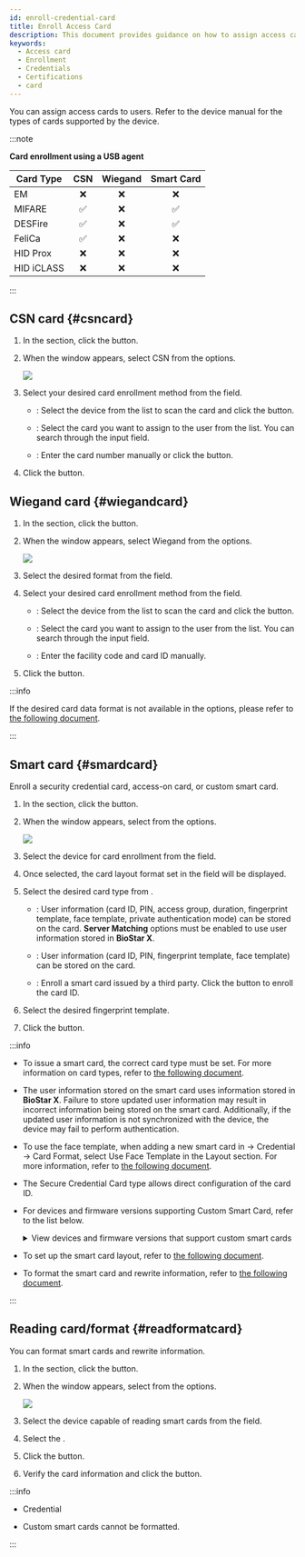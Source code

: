 ```yaml
---
id: enroll-credential-card
title: Enroll Access Card
description: This document provides guidance on how to assign access cards to users.
keywords:
  - Access card
  - Enrollment
  - Credentials
  - Certifications
  - card
---
```


You can assign access cards to users. Refer to the device manual for the types of cards supported by the device.

:::note

**Card enrollment using a USB agent**

<div className='table-fixed'>

| Card Type  | CSN | Wiegand | Smart Card |
| ---------- | :-: | :-----: | :--------: |
| EM         |  ❌  |    ❌    |      ❌     |
| MIFARE     |  ✅  |    ❌    |      ✅     |
| DESFire    |  ✅  |    ❌    |      ✅     |
| FeliCa     |  ✅  |    ❌    |      ❌     |
| HID Prox   |  ❌  |    ❌    |      ❌     |
| HID iCLASS |  ❌  |    ❌    |      ❌     |

</div>

:::

## CSN card {#csncard}

1. In the <Cmd sid='common.credential' product='2' /> section, click the <Cmd sid='button.addCard' product='2' /> button.

2. When the <Cmd sid='user.header.card' product='2' /> window appears, select <Cmd>CSN</Cmd> from the <Cmd sid='user.cardType' product='2' /> options.

   <Image src='/img/biostarx-new-user-credential-card-csn.png' />

3. Select your desired card enrollment method from the <Cmd sid='common.registrationOption' product='2' /> field.

   * <Cmd sid='common.registerByCardReader' product='2' />: Select the device from the <Cmd sid='common.device' product='2' /> list to scan the card and click the <Cmd sid='common.readCard' product='2' /> button.

   * <Cmd sid='common.assignCard' product='2' />: Select the card you want to assign to the user from the list. You can search through the input field.

   * <Cmd sid='common.enterManually' product='2' />: Enter the card number manually or click the <Cmd sid='common.useUserId' product='2' /> button.

4. Click the <Cmd sid='button.enroll' product='2' /> button.

## Wiegand card {#wiegandcard}

1. In the <Cmd sid='common.credential' product='2' /> section, click the <Cmd sid='button.addCard' product='2' /> button.

2. When the <Cmd sid='user.header.card' product='2' /> window appears, select <Cmd>Wiegand</Cmd> from the <Cmd sid='user.cardType' product='2' /> options.

   <Image src='/img/biostarx-new-user-credential-card-wiegand.png' />

3. Select the desired format from the <Cmd sid='user.cardEnrol.cardFormat' product='2' /> field.

4. Select your desired card enrollment method from the <Cmd sid='common.registrationOption' product='2' /> field.

   * <Cmd sid='common.registerByCardReader' product='2' />: Select the device from the <Cmd sid='common.device' product='2' /> list to scan the card and click the <Cmd sid='common.readCard' product='2' /> button.

   * <Cmd sid='common.assignCard' product='2' />: Select the card you want to assign to the user from the list. You can search through the input field.

   * <Cmd sid='common.enterManually' product='2' />: Enter the facility code and card ID manually.

5. Click the <Cmd sid='button.enroll' product='2' /> button.

:::info

If the desired card data format is not available in the <Cmd sid='user.cardEnrol.cardFormat' /> options, please refer to [the following document](settings-credential-wiegand-format).

:::

## Smart card {#smardcard}

Enroll a security credential card, access-on card, or custom smart card.

1. In the <Cmd sid='common.credential' product='2' /> section, click the <Cmd sid='button.addCard' product='2' /> button.

2. When the <Cmd sid='user.header.card' product='2' /> window appears, select <Cmd sid='common.smartCard' product='2' /> from the <Cmd sid='user.cardType' product='2' /> options.

   <Image src='/img/biostarx-new-user-credential-card-smartcard.png' />

3. Select the device for card enrollment from the <Cmd sid='common.device' product='2' /> field.

4. Once selected, the card layout format set in the <Cmd sid='user.cardLayoutFormatName' product='2' /> field will be displayed.

5. Select the desired card type from <Cmd sid='user.cardMode' product='2' />.

   * <Cmd sid='user.secureCredentialCard' product='2' />: User information (card ID, PIN, access group, duration, fingerprint template, face template, private authentication mode) can be stored on the card. **Server Matching** options must be enabled to use user information stored in **BioStar X**.

   * <Cmd sid='user.accessOnCard' product='2' />: User information (card ID, PIN, fingerprint template, face template) can be stored on the card.

   * <Cmd sid='common.customSmartCard' product='2' />: Enroll a smart card issued by a third party. Click the <Cmd sid='common.readCard' product='2' /> button to enroll the card ID.

6. Select the desired fingerprint template.

7. Click the <Cmd sid='button.writeCard' product='2' /> button.

:::info

* To issue a smart card, the correct card type must be set. For more information on card types, refer to [the following document](settings-credential-smart-format).

* The user information stored on the smart card uses information stored in **BioStar X**. Failure to store updated user information may result in incorrect information being stored on the smart card. Additionally, if the updated user information is not synchronized with the device, the device may fail to perform authentication.

* To use the face template, when adding a new smart card in <Cmd sid='shell.header.setting' /> → <Cmd>Credential</Cmd> → <Cmd>Card Format</Cmd>, select <Cmd>Use Face Template</Cmd> in the <Cmd>Layout</Cmd> section. For more information, refer to [the following document](settings-credential-smart-format#layout).

* The Secure Credential Card type allows direct configuration of the card ID.

* For devices and firmware versions supporting Custom Smart Card, refer to the list below.

  <details>
  <summary>View devices and firmware versions that support custom smart cards</summary>

  * XPass D2 firmware version 1.7.1 or higher

  * BioEntry P2 firmware version 1.5.1 or higher

  * BioEntry W2 firmware version 1.8.0 or higher

  * BioStation 2a firmware version 1.1.0 or higher

  * X-Station 2 firmware version 1.3.0 or higher

  * BioStation 3 firmware version 1.3.0 or higher

  * BioEntry W3 firmware version 1.0.0 or higher

  * BioLite N2 firmware version 1.6.2 or higher

  </details>

* To set up the smart card layout, refer to [the following document](settings-device-details-auth).

* To format the smart card and rewrite information, refer to [the following document](#readformatcard).

:::

## Reading card/format {#readformatcard}

You can format smart cards and rewrite information.

1. In the <Cmd sid='common.credential' product='2' /> section, click the <Cmd sid='button.addCard' product='2' /> button.

2. When the <Cmd sid='user.header.card' product='2' /> window appears, select <Cmd sid='common.readCard' product='2' /> from the <Cmd sid='user.cardType' product='2' /> options.

   <Image src='/img/biostarx-new-user-credential-card-readcard.png' />

3. Select the device capable of reading smart cards from the <Cmd sid='common.device' product='2' /> field.

4. Select the <Cmd sid='user.cardModeLong' product='2' />.

5. Click the <Cmd sid='common.readCard' product='2' /> button.

6. Verify the card information and click the <Cmd sid='button.formatCard' product='2' /> button.

:::info

* Credential

* Custom smart cards cannot be formatted.

:::
